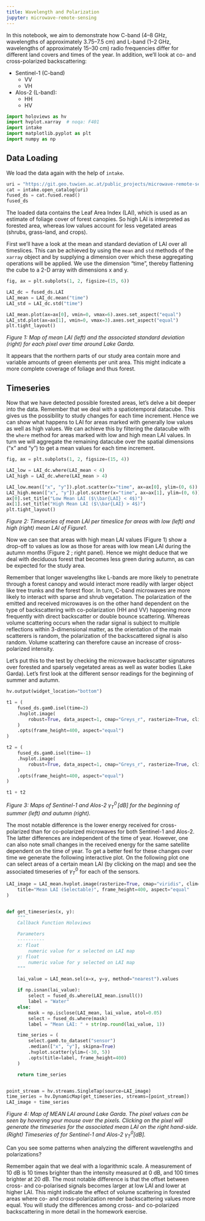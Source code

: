 ```yaml
---
title: Wavelength and Polarization
jupyter: microwave-remote-sensing
---
```




In this notebook, we aim to demonstrate how C-band (4–8 GHz, wavelengths of approximately 3.75–7.5 cm) and L-band (1–2 GHz, wavelengths of approximately 15–30 cm) radio frequencies differ for different land covers and times of the year. In addition, we'll look at co- and cross-polarized backscattering:

+ Sentinel-1 (C-band)
    + VV
    + VH
+ Alos-2 (L-band):
    + HH
    + HV


```python
import holoviews as hv
import hvplot.xarray  # noqa: F401
import intake
import matplotlib.pyplot as plt
import numpy as np
```

## Data Loading

We load the data again with the help of `intake`.

```python
uri = "https://git.geo.tuwien.ac.at/public_projects/microwave-remote-sensing/-/raw/main/microwave-remote-sensing.yml"
cat = intake.open_catalog(uri)
fused_ds = cat.fused.read()
fused_ds
```

The loaded data contains the Leaf Area Index (LAI), which is used as an estimate of foliage cover of forest canopies. So high LAI is interpreted as forested area, whereas low values account for less vegetated areas (shrubs, grass-land, and crops).

First we'll have a look at the mean and standard deviation of LAI over all timeslices. This can be achieved by using the `mean` and `std` methods of the `xarray` object and by supplying a dimension over which these aggregating operations will be applied. We use the dimension "time", thereby flattening the cube to a 2-D array with dimensions x and y.

```python
fig, ax = plt.subplots(1, 2, figsize=(15, 6))

LAI_dc = fused_ds.LAI
LAI_mean = LAI_dc.mean("time")
LAI_std = LAI_dc.std("time")

LAI_mean.plot(ax=ax[0], vmin=0, vmax=6).axes.set_aspect("equal")
LAI_std.plot(ax=ax[1], vmin=0, vmax=3).axes.set_aspect("equal")
plt.tight_layout()
```

*Figure 1: Map of mean LAI (left) and the associated standard deviation (right) for each pixel over time around Lake Garda.*

It appears that the northern parts of our study area contain more and variable amounts of green elements per unit area. This might indicate a more complete coverage of foliage and thus forest.

## Timeseries

Now that we have detected possible forested areas, let's delve a bit deeper into the data. Remember that we deal with a spatiotemporal datacube. This gives us the possibility to study changes for each time increment. Hence we can show what happens to LAI for areas marked with generally low values as well as high values. We can achieve this by filtering the datacube with the `where` method for areas marked with low and high mean LAI values. In turn we will aggregate the remaining datacube over the spatial dimensions ("x" and "y") to get a mean values for each time increment.

```python
fig, ax = plt.subplots(1, 2, figsize=(15, 4))

LAI_low = LAI_dc.where(LAI_mean < 4)
LAI_high = LAI_dc.where(LAI_mean > 4)

LAI_low.mean(["x", "y"]).plot.scatter(x="time", ax=ax[0], ylim=(0, 6))
LAI_high.mean(["x", "y"]).plot.scatter(x="time", ax=ax[1], ylim=(0, 6))
ax[0].set_title("Low Mean LAI ($\\bar{LAI} < 4$)")
ax[1].set_title("High Mean LAI ($\\bar{LAI} > 4$)")
plt.tight_layout()
```

*Figure 2: Timeseries of mean LAI per timeslice for areas with low (left) and high (right) mean LAI of Figure1.*

Now we can see that areas with high mean LAI values (Figure 1) show a drop-off to values as low as those for areas with low mean LAI during the autumn months (Figure 2 ; right panel). Hence we might deduce that we deal with deciduous forest that becomes less green during autumn, as can be expected for the study area.

Remember that longer wavelengths like L-bands are more likely to penetrate through a forest canopy and would interact more readily with larger object like tree trunks and the forest floor. In turn, C-band microwaves are more likely to interact with sparse and shrub vegetation. The polarization of the emitted and received microwaves is on the other hand dependent on the type of backscattering with co-polarization (HH and VV) happening more frequently with direct backscatter or double bounce scattering. Whereas volume scattering occurs when the radar signal is subject to multiple reflections within 3-dimensional matter, as the orientation of the main scatterers is random, the polarization of the backscattered signal is also random. Volume scattering can therefore cause an increase of cross-polarized intensity.

Let's put this to the test by checking the microwave backscatter signatures over forested and sparsely vegetated areas as well as water bodies (Lake Garda). Let's first look at the different sensor readings for the beginning of summer and autumn.

```python
hv.output(widget_location="bottom")

t1 = (
    fused_ds.gam0.isel(time=2)
    .hvplot.image(
        robust=True, data_aspect=1, cmap="Greys_r", rasterize=True, clim=(-25, 0)
    )
    .opts(frame_height=400, aspect="equal")
)

t2 = (
    fused_ds.gam0.isel(time=-1)
    .hvplot.image(
        robust=True, data_aspect=1, cmap="Greys_r", rasterize=True, clim=(-25, 0)
    )
    .opts(frame_height=400, aspect="equal")
)

t1 + t2
```

*Figure 3: Maps of Sentinel-1 and Alos-2 $\gamma^0_T \,[dB]$ for the beginning of summer (left) and autumn (right).*

The most notable difference is the lower energy received for cross-polarized than for co-polarized microwaves for both Sentinel-1 and Alos-2. The latter differences are independent of the time of year. However, one can also note small changes in the received energy for the same satellite dependent on the time of year. To get a better feel for these changes over time we generate the following interactive plot. On the following plot one can select areas of a certain mean LAI (by clicking on the map) and see the associated timeseries of $\gamma^0_T$ for each of the sensors.

```python
LAI_image = LAI_mean.hvplot.image(rasterize=True, cmap="viridis", clim=(0, 6)).opts(
    title="Mean LAI (Selectable)", frame_height=400, aspect="equal"
)


def get_timeseries(x, y):
    """
    Callback Function Holoviews

    Parameters
    ----------
    x: float
        numeric value for x selected on LAI map
    y: float
        numeric value for y selected on LAI map
    """

    lai_value = LAI_mean.sel(x=x, y=y, method="nearest").values

    if np.isnan(lai_value):
        select = fused_ds.where(LAI_mean.isnull())
        label = "Water"
    else:
        mask = np.isclose(LAI_mean, lai_value, atol=0.05)
        select = fused_ds.where(mask)
        label = "Mean LAI: " + str(np.round(lai_value, 1))

    time_series = (
        select.gam0.to_dataset("sensor")
        .median(["x", "y"], skipna=True)
        .hvplot.scatter(ylim=(-30, 5))
        .opts(title=label, frame_height=400)
    )

    return time_series


point_stream = hv.streams.SingleTap(source=LAI_image)
time_series = hv.DynamicMap(get_timeseries, streams=[point_stream])
LAI_image + time_series
```

*Figure 4: Map of MEAN LAI around Lake Garda. The pixel values can be seen by hovering your mouse over the pixels. Clicking on the pixel will generate the timeseries for the associated mean LAI on the right hand-side. (Right) Timeseries of for Sentinel-1 and Alos-2 $\gamma^0_T [dB]$.*

Can you see some patterns when analyzing the different wavelengths and polarizations?

Remember again that we deal with a logarithmic scale. A measurement of 10 dB is 10 times brighter than the intensity measured at 0 dB, and 100 times brighter at 20 dB. The most notable difference is that the offset between cross- and co-polarised signals becomes larger at low LAI and lower at higher LAI. This might indicate the effect of volume scattering in forested areas where co- and cross-polarization render backscattering values more equal. You will study the differences among cross- and co-polarized backscattering in more detail in the homework exercise.
